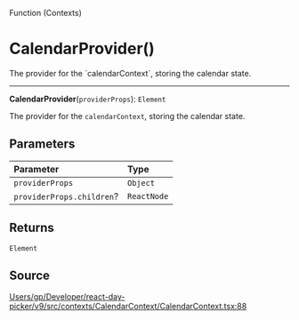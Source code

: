 <SectionTitle>Function (Contexts)</SectionTitle>

# CalendarProvider()

<Description>
The provider for the `calendarContext`, storing the calendar state.
</Description>

---

<a id="undefined" name="undefined"></a>

<SignatureMemberIdentifier>**CalendarProvider**(`providerProps`): `Element`</SignatureMemberIdentifier>

The provider for the `calendarContext`, storing the calendar state.

## Parameters

| Parameter | Type |
| :------ | :------ |
| `providerProps` | `Object` |
| `providerProps.children`? | `ReactNode` |

## Returns

`Element`

## Source

[Users/gp/Developer/react-day-picker/v9/src/contexts/CalendarContext/CalendarContext.tsx:88](https://github.com/gpbl/react-day-picker/blob/b97c86295/src/contexts/CalendarContext/CalendarContext.tsx#L88)
